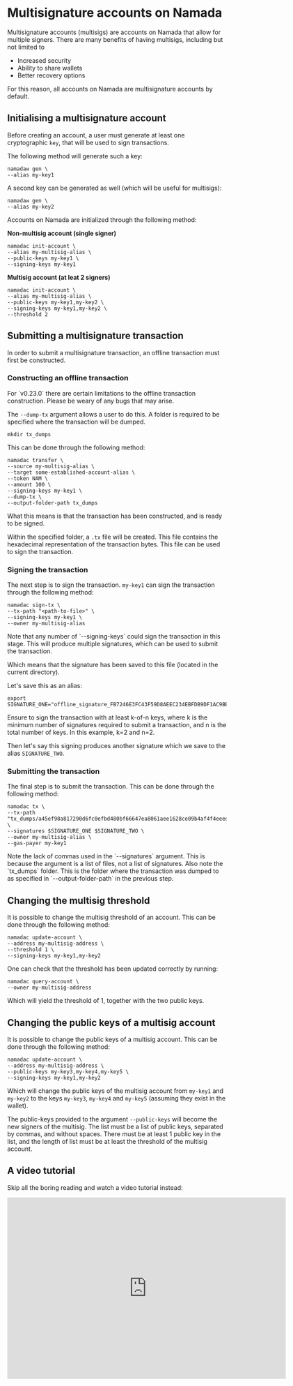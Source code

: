 
# Multisignature accounts on Namada

Multisignature accounts (multisigs) are accounts on Namada that allow for multiple signers. There are many benefits of having multisigs, including but not limited to 

- Increased security
- Ability to share wallets
- Better recovery options

For this reason, all accounts on Namada are multisignature accounts by default.

## Initialising a multisignature account

Before creating an account, a user must generate at least one cryptographic `key`, that will be used to sign transactions.

The following method will generate such a key:
```shell
namadaw gen \
--alias my-key1
```
A second key can be generated as well (which will be useful for multisigs):
```shell
namadaw gen \
--alias my-key2
```

Accounts on Namada are initialized through the following method:

**Non-multisig account (single signer)**
```shell
namadac init-account \
--alias my-multisig-alias \
--public-keys my-key1 \
--signing-keys my-key1
```

**Multisig account (at leat 2 signers)**
```shell
namadac init-account \
--alias my-multisig-alias \
--public-keys my-key1,my-key2 \
--signing-keys my-key1,my-key2 \
--threshold 2
```


## Submitting a multisignature transaction
In order to submit a multisignature transaction, an offline transaction must first be constructed. 

### Constructing an offline transaction
<Callout type="warning">
For `v0.23.0` there are certain limitations to the offline transaction construction. Please be weary of any bugs that may arise.
</Callout>

The `--dump-tx` argument allows a user to do this. A folder is required to be specified where the transaction will be dumped.

```shell
mkdir tx_dumps
```

This can be done through the following method:
```shell
namadac transfer \
--source my-multisig-alias \
--target some-established-account-alias \
--token NAM \
--amount 100 \
--signing-keys my-key1 \
--dump-tx \
--output-folder-path tx_dumps
```

What this means is that the transaction has been constructed, and is ready to be signed. 

Within the specified folder, a `.tx` file will be created. This file contains the hexadecimal representation of the transaction bytes. This file can be used to sign the transaction.

### Signing the transaction

The next step is to sign the transaction. `my-key1` can sign the transaction through the following method:
```shell
namadac sign-tx \
--tx-path "<path-to-file>" \
--signing-keys my-key1 \
--owner my-multisig-alias
```

<Callout type="info">
Note that any number of `--signing-keys` could sign the transaction in this stage. This will produce multiple signatures, which can be used to submit the transaction.
</Callout>


Which means that the signature has been saved to this file (located in the current directory). 

Let's save this as an alias:
```shell
export SIGNATURE_ONE="offline_signature_FB7246E3FC43F59D8AEEC234EBFDB9DF1AC9BB7B14E536D05A7E2617CA41D4CD_0.tx"
```

Ensure to sign the transaction with at least k-of-n keys, where k is the minimum number of signatures required to submit a transaction, and n is the total number of keys. In this example, k=2 and n=2.

Then let's say this signing produces another signature which we save to the alias `SIGNATURE_TWO`.

### Submitting the transaction

The final step is to submit the transaction. This can be done through the following method:
```shell
namadac tx \
--tx-path "tx_dumps/a45ef98a817290d6fc0efbd480bf66647ea8061aee1628ce09b4af4f4eeed1c2.tx" \
--signatures $SIGNATURE_ONE $SIGNATURE_TWO \
--owner my-multisig-alias \
--gas-payer my-key1
```

<Callout type="info">
Note the lack of commas used in the `--signatures` argument. This is because the argument is a list of files, not a list of signatures.
Also note the `tx_dumps` folder. This is the folder where the transaction was dumped to as specified in `--output-folder-path` in the previous step.
</Callout>

## Changing the multisig threshold
It is possible to change the multisig threshold of an account. This can be done through the following method:
```shell
namadac update-account \
--address my-multisig-address \
--threshold 1 \
--signing-keys my-key1,my-key2
```

One can check that the threshold has been updated correctly by running:
```shell
namadac query-account \
--owner my-multisig-address
```
Which will yield the threshold of 1, together with the two public keys.

## Changing the public keys of a multisig account
It is possible to change the public keys of a multisig account. This can be done through the following method:
```shell
namadac update-account \
--address my-multisig-address \
--public-keys my-key3,my-key4,my-key5 \
--signing-keys my-key1,my-key2
```

Which will change the public keys of the multisig account from `my-key1` and `my-key2` to the keys `my-key3`, `my-key4` and `my-key5` (assuming they exist in the wallet).

The public-keys provided to the argument `--public-keys` will become the new signers of the multisig. The list must be a list of public keys, separated by commas, and without spaces. There must be at least 1 public key in the list, and the length of list must be at least the threshold of the multisig account.

## A video tutorial

Skip all the boring reading and watch a video tutorial instead:

<iframe src="https://player.vimeo.com/video/873749851?h=ee68c142e2&title=0&byline=0&portrait=0" width="640" height="416" frameBorder="0" allow="autoplay; fullscreen; picture-in-picture" allowfullscreen></iframe>
